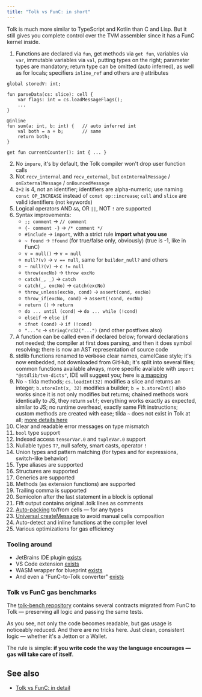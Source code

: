 ```yaml
---
title: "Tolk vs FunC: in short"
---
```


Tolk is much more similar to TypeScript and Kotlin than C and Lisp.
But it still gives you complete control over the TVM assembler since it has a FunC kernel inside.

1. Functions are declared via `fun`, get methods via `get fun`, variables via `var`, immutable variables via `val`, putting types on the right; parameter types are mandatory; return type can be omitted (auto inferred), as well as for locals; specifiers `inline_ref` and others are `@` attributes

```tolk
global storedV: int;

fun parseData(cs: slice): cell {
    var flags: int = cs.loadMessageFlags();
    ...
}

@inline
fun sum(a: int, b: int) {   // auto inferred int
    val both = a + b;       // same
    return both;
}

get fun currentCounter(): int { ... }
```

2. No `impure`, it's by default, the Tolk compiler won't drop user function calls
3. Not `recv_internal` and `recv_external`, but `onInternalMessage` / `onExternalMessage` / `onBouncedMessage`
4. `2+2` is 4, not an identifier; identifiers are alpha-numeric; use naming `const OP_INCREASE` instead of `const op::increase`; `cell` and `slice` are valid identifiers (not keywords)
5. Logical operators AND `&&`, OR `||`, NOT `!` are supported
6. Syntax improvements:
    - `;; comment` → `// comment`
    - `{- comment -}` → `/* comment */`
    - `#include` → `import`, with a strict rule **import what you use**
    - `~ found` → `!found` (for true/false only, obviously) (true is -1, like in FunC)
    - `v = null()` → `v = null`
    - `null?(v)` → `v == null`, same for `builder_null?` and others
    - `~ null?(v)` → `c != null`
    - `throw(excNo)` → `throw excNo`
    - `catch(_, _)` → `catch`
    - `catch(_, excNo)` → `catch(excNo)`
    - `throw_unless(excNo, cond)` → `assert(cond, excNo)`
    - `throw_if(excNo, cond)` → `assert(!cond, excNo)`
    - `return ()` → `return`
    - `do ... until (cond)` → `do ... while (!cond)`
    - `elseif` → `else if`
    - `ifnot (cond)` → `if (!cond)`
    - `"..."c` → `stringCrc32("...")` (and other postfixes also)
7. A function can be called even if declared below; forward declarations not needed; the compiler at first does parsing, and then it does symbol resolving; there is now an AST representation of source code
8. stdlib functions renamed to ~~verbose~~ clear names, camelCase style; it's now embedded, not downloaded from GitHub; it's split into several files; common functions available always, more specific available with `import "@stdlib/tvm-dicts"`, IDE will suggest you; here is [a mapping](../tolk-vs-func/stdlib)
9. No `~` tilda methods; `cs.loadInt(32)` modifies a slice and returns an integer; `b.storeInt(x, 32)` modifies a builder; `b = b.storeInt()` also works since it is not only modifies but returns; chained methods work identically to JS, they return `self`; everything works exactly as expected, similar to JS; no runtime overhead, exactly same Fift instructions; custom methods are created with ease; tilda `~` does not exist in Tolk at all; [more details here](../tolk-vs-func/mutability)
10. Clear and readable error messages on type mismatch
11. `bool` type support
12. Indexed access `tensorVar.0` and `tupleVar.0` support
13. Nullable types `T?`, null safety, smart casts, operator `!`
14. Union types and pattern matching (for types and for expressions, switch-like behavior)
15. Type aliases are supported
16. Structures are supported
17. Generics are supported
18. Methods (as extension functions) are supported
19. Trailing comma is supported
20. Semicolon after the last statement in a block is optional
21. Fift output contains original .tolk lines as comments
22. [Auto-packing](../tolk-vs-func/pack-to-from-cells) to/from cells — for any types
23. [Universal createMessage](../tolk-vs-func/create-message) to avoid manual cells composition
24. Auto-detect and inline functions at the compiler level
25. Various optimizations for gas efficiency

### Tooling around

- JetBrains IDE plugin [exists](https://github.com/ton-blockchain/intellij-ton)
- VS Code extension [exists](https://github.com/ton-blockchain/ton-language-server)
- WASM wrapper for blueprint [exists](https://github.com/ton-blockchain/tolk-js)
- And even a "FunC-to-Tolk converter" [exists](https://github.com/ton-blockchain/convert-func-to-tolk)

### Tolk vs FunC gas benchmarks

The [tolk-bench repository](https://github.com/ton-blockchain/tolk-bench) contains several contracts migrated from FunC to Tolk — preserving all logic and passing the same tests.

As you see, not only the code becomes readable, but gas usage is noticeably reduced. And there are no tricks here. Just clean, consistent logic — whether it's a Jetton or a Wallet.

The rule is simple: **if you write code the way the language encourages — gas will take care of itself**.

## See also

- [Tolk vs FunC: in detail](../tolk-vs-func/in-detail)
